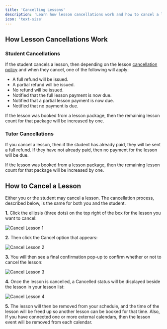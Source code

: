 ```yaml
---
title: 'Cancelling Lessons'
description: 'Learn how lesson cancellations work and how to cancel a lesson'
icon: 'text-size'
---
```


## How Lesson Cancellations Work

### Student Cancellations

If the student cancels a lesson, then depending on the lesson [cancellation policy](/templates/create-new-template#cancellation-policy) and when they cancel, one of the following will apply:

- A full refund will be issued.
- A partial refund will be issued.
- No refund will be issued.
- Notified that the full lesson payment is now due.
- Notified that a partial lesson payment is now due.
- Notified that no payment is due.

If the lesson was booked from a lesson package, then the remaining lesson count for that package will be increased by one.

### Tutor Cancellations

If you cancel a lesson, then if the student has already paid, they will be sent a full refund. If they have not already paid, then no payment for the lesson will be due.

If the lesson was booked from a lesson package, then the remaining lesson count for that package will be increased by one.

## How to Cancel a Lesson

Either you or the student may cancel a lesson. The cancellation process, described below, is the same for both you and the student.

**1.** Click the ellipsis (three dots) on the top right of the box for the lesson you want to cancel:

![Cancel Lesson 1](/images/cancel-lesson-1.png)

**2.** Then click the Cancel option that appears:

![Cancel Lesson 2](/images/cancel-lesson-2.png)

**3.** You will then see a final confirmation pop-up to confirm whether or not to cancel the lesson:

![Cancel Lesson 3](/images/cancel-lesson-4.png)

**4.** Once the lesson is cancelled, a Cancelled status will be displayed beside the lesson in your lesson list:

![Cancel Lesson 4](/images/cancel-lesson-3.png)

**5.** The lesson will then be removed from your schedule, and the time of the lesson will be freed up so another lesson can be booked for that time. 
Also, If you have connected one or more external calendars, then the lesson event will be removed from each calendar.
